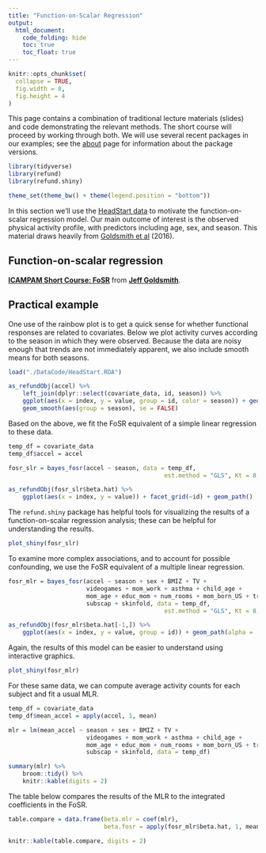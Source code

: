 ```yaml
---
title: "Function-on-Scalar Regression"
output:
  html_document: 
    code_folding: hide
    toc: true
    toc_float: true
---
```


```r
knitr::opts_chunk$set(
  collapse = TRUE,
  fig.width = 8,
  fig.height = 4
)
```

This page contains a combination of traditional lecture materials (slides) and code demonstrating the relevant methods. The short course will proceed by working through both. We will use several recent packages in our examples; see the [about](about.html) page for information about the package versions.

```r
library(tidyverse)
library(refund)
library(refund.shiny)

theme_set(theme_bw() + theme(legend.position = "bottom"))
```

In this section we'll use the [HeadStart data](shortcourse_data.html) to motivate the function-on-scalar regression model. Our main outcome of interest is the observed physical activity profile, with predictors including age, sex, and season. This material draws heavily from [Goldsmith et al](http://jeffgoldsmith.com/resources/HeadStart.pdf) (2016).


## Function-on-scalar regression

<script async class="speakerdeck-embed" data-id="337ceb9014d244a1a8b13282f00bae81" data-ratio="1.77777777777778" src="//speakerdeck.com/assets/embed.js"></script>
<div style="margin-bottom:5px"> <strong> <a href="https://speakerdeck.com/jeffgoldsmith/icampam-notation" title="ICAMPAM Short Course: FoSR" target="_blank">ICAMPAM Short Course: FoSR</a> </strong> from <strong><a href="https://speakerdeck.com/jeffgoldsmith" target="_blank">Jeff Goldsmith</a></strong>. </div>


## Practical example

One use of the rainbow plot is to get a quick sense for whether functional responses are related to covariates. Below we plot activity curves according to the season in which they were observed. Because the data are noisy enough that trends are not immediately apparent, we also include smooth means for both seasons.

```r
load("./DataCode/HeadStart.RDA")

as_refundObj(accel) %>% 
	left_join(dplyr::select(covariate_data, id, season)) %>%
	ggplot(aes(x = index, y = value, group = id, color = season)) + geom_path(alpha = .1) +
	geom_smooth(aes(group = season), se = FALSE)
```

Based on the above, we fit the FoSR equivalent of a simple linear regression to these data. 

```r
temp_df = covariate_data
temp_df$accel = accel

fosr_slr = bayes_fosr(accel ~ season, data = temp_df, 
											est.method = "GLS", Kt = 8, basis = "pbs")

as_refundObj(fosr_slr$beta.hat) %>% 
	ggplot(aes(x = index, y = value)) + facet_grid(~id) + geom_path()
```

The `refund.shiny` package has helpful tools for visualizing the results of a function-on-scalar regression analysis; these can be helpful for understanding the results. 

```r
plot_shiny(fosr_slr)
```

To examine more complex associations, and to account for possible confounding, we use the FoSR equivalent of a multiple linear regression.

```r
fosr_mlr = bayes_fosr(accel ~ season + sex + BMIZ + TV + 
                      videogames + mom_work + asthma + child_age + 
                      mom_age + educ_mom + num_rooms + mom_born_US + tricep + 
                      subscap + skinfold, data = temp_df, 
											est.method = "GLS", Kt = 8, basis = "pbs")

as_refundObj(fosr_mlr$beta.hat[-1,]) %>% 
	ggplot(aes(x = index, y = value, group = id)) + geom_path(alpha = .5)
```

Again, the results of this model can be easier to understand using interactive graphics.

```r
plot_shiny(fosr_mlr)
```

For these same data, we can compute average activity counts for each subject and fit a usual MLR. 

```r
temp_df = covariate_data
temp_df$mean_accel = apply(accel, 1, mean)

mlr = lm(mean_accel ~ season + sex + BMIZ + TV + 
                      videogames + mom_work + asthma + child_age + 
                      mom_age + educ_mom + num_rooms + mom_born_US + tricep + 
                      subscap + skinfold, data = temp_df)

summary(mlr) %>% 
	broom::tidy() %>%
	knitr::kable(digits = 2)
```

The table below compares the results of the MLR to the integrated coefficients in the FoSR.

```r
table.compare = data.frame(beta.mlr = coef(mlr),
                           beta.fosr = apply(fosr_mlr$beta.hat, 1, mean))

knitr::kable(table.compare, digits = 2)
```
